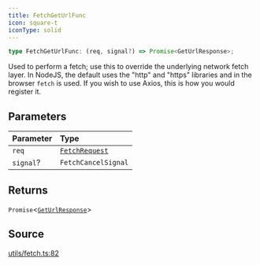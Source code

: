 ```yaml
---
title: FetchGetUrlFunc
icon: square-t
iconType: solid
---
```


```ts
type FetchGetUrlFunc: (req, signal?) => Promise<GetUrlResponse>;
```

Used to perform a fetch; use this to override the underlying network fetch layer. In NodeJS, the default uses the
"http" and "https" libraries and in the browser `fetch` is used. If you wish to use Axios, this is how you would
register it.

## Parameters

| Parameter | Type |
| :------ | :------ |
| `req` | [`FetchRequest`](/sdk/content/classes/FetchRequest) |
| `signal`? | `FetchCancelSignal` |

## Returns

`Promise`\<[`GetUrlResponse`](/sdk/content/type-aliases/GetUrlResponse)\>

## Source

[utils/fetch.ts:82](https://github.com/dominant-strategies/quais.js/blob/fb5056470a1764523d26300fe8f88b8fb93d7f2c/src/utils/fetch.ts#L82)
